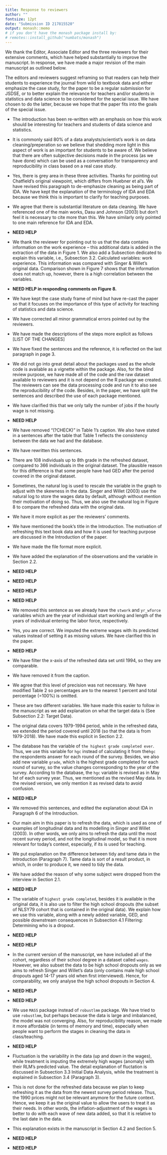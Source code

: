 ```yaml
---
title: Response to reviewers
author: ""
fontsize: 12pt
date: "Submission ID 217815520"
output: monash::memo
# if you don't have the monash package install by:
# remotes::install_github("numbats/monash")
---
```


We thank the Editor, Associate Editor and the three reviewers for their extensive comments, which have helped substantially to improve the manuscript. In response, we have made a major revision of the main manuscript as outlined below. 


\section*{Major changes:}

The editors and reviewers suggest reframing so that readers can help their students to experience the journal from wild to textbook data and either emphasize the case study, for the paper to be a regular submission for JSDSE, or to better explain the relevance for teachers and/or students in statistics and data science to be considered for the special issue. We have chosen to do the latter, because we hope that the paper fits into the goals of the special issue.

\begin{description}
\item[Editor and Reviewer 1:] \textcolor{violet}{How is this manuscript relevant for teachers and/or students in statistics and data science?}
\end{description}

* The introduction has been re-written with an emphasis on how this work should be interesting for teachers and students of data science and statistics.

\begin{description}
\item[Reviewer 1:] \textcolor{violet}{I don't see the direct relevance of this manuscript with the readership of JSDSE. I think this could be a valuable paper to describe the author(s) R package and would have value for researchers using the NLSY79 dataset. I am not convinced that JSDSE is the appropriate venue for this. I do not see this manuscript being engaging enough to be used in the classroom as a case study in data cleaning.}
\end{description}

* It is commonly said 80\% of a data analysts/scientist's work is on data cleaning/preperation so we believe that shedding more light in this aspect of work is an important for students to be aware of. We believe that there are often subjective decisions made in the process (as we have done) which can be used as a conversation for transparency and reproducibility in class based on a real case study. 

\begin{description}
\item[Reviewer 3:] \textcolor{violet}{The authors prominently cite (Chatfield 1985) for the definition of the term “IDA”. However, Chatfield fairly explicitly defines IDA to be a data summarizing and scrutinizing process; not a cleaning, scrubbing, or munging process. It seems curious to me that the whole paper is framed as being “IDA” based on the author’s unsupported statement that data cleaning should be considered party of IDA.}
\end{description}

* Yes, there is grey area in these three activities. Thanks for pointing out Chatfield's original viewpoint, which differs from Huebner et al's. We have revised this paragraph to de-emphasize cleaning as being part of IDA. We have kept the explanation of the terminology of IDA and EDA because we think this is important to clarify for teaching purposes.

\begin{description}
\item[Reviewer 3:] \textcolor{violet}{The authors also emphasize that “There are few research papers that document the data cleaning”. While I agree that data cleaning is under-emphasized and under-documented, it’s hardly true that there are not papers on the topic. A quick Google Scholar search for “data cleaning” unearths many scholarly papers and books on the principles of this process, none of which appear to be cited in this work.}
\end{description}

* We agree that there is substantial literature on data cleaning. We have referenced one of the main works, Dasu and Johnson (2003) but don't feel it is necessary to cite more than this. We have similarly only pointed to one main reference for IDA and EDA.

\begin{description}
\item[Reviewer 3:] \textcolor{violet}{
Section 3.2.1 goes into detail on the authors’ approach to characterizing erroneous outliers in
the data. Their approach is reasonable, but it is not (as far as I can tell) based on any
established or tested procedure. This section once again presents a tension between the paper
as a case study versus a topical commentary: if it is a case study only, then the “common sense”
justification for the approach is appropriate, but if it is meant to establish future norms, these
modeling choices must be more formally supported. The reference to a “reasonable degree of
fluctuation” particularly struck me as a subjective or “ad hoc” claim. I am particularly a bit concerned by the statement on page 13: “The robust mixed model could
be the best model to be employed in this case. However, this method is too computationally
and memory expensive, especially for a large data set, like the NLSY79 data.” Surely, fitting a 
mixed-effect model to a dataset with only one predictor and 1188 individuals ought to be very
feasible?
}
\end{description}

* **NEED HELP**

 
\begin{description}
\item[Reviewer 3:]\textcolor{violet}{The authors explain the complication of the “years of job experience” variable being unavailable in the raw data. This information is available in the NLSY79 data accessor; it seems to simply have been not selected in the initial data download by the authors.
Given that the stated goal is to recreate the textbook data, this seems like a glaring oversight.
It also leads to Fig 7 (Now Figure 8) being essentially meaningless: we are unsurprised that salaries are higher with more years of experience, and we are unsurprised that salaries go up over the years with both age of employee and inflation. The positive slope of these two different plots does not mean they are related to each other in any way.}
\end{description}


* We thank the reviewer for pointing out to us that the data contains information on the work experience -- this additional data is added in the extraction of the data in Figure 1. We also add a Subsection dedicated to explain this variable, i.e., Subsection 3.2. Calculated variables: work experience. This information was compared with Singer & Willet's original data. Comparison shown in Figure 7 shows that the information does not match up, however, there is a high correlation between the variables.

* **NEED HELP in responding comments on Figure 8.**

\begin{description}
\item[Reviewer 3:] \textcolor{violet}{My suggestion is that the authors reconfigure this paper to be presented as a pure case study. I believe the work that has been done is valuable: the data cleaning process is often messy and unplanned, so a case study like this on a popular dataset would provide an excellent educational resource.}
\end{description}

* We have kept the case study frame of mind but have re-cast the paper so that it focuses on the importance of this type of activity for teaching of statistics and data science.

\section*{Minor changes:}

* We have corrected all minor grammatical errors pointed out by the reviewers.


* We have made the descriptions of the steps more explicit as follows [LIST OF THE CHANGES]


\begin{description}
\item[Reviewer 1:]\textcolor{violet}{It's unclear from context what is being referred to from the Huebner et al 2020 citation.}
\end{description}

* We have fixed the sentences and the reference, it is reflected on the last paragraph in page 3. 

\begin{description}
\item[Reviewer 1:]\textcolor{violet}{What is dplyr used for? Are there tidyverse packages used but not mentioned? If not, splitting this sentence into two may make it clearer which package is used to what purpose. Also, I haven't tried it in code, but I imagine that the data could be tidied as described just using pivot\_longer, at least for the job number, year, and wage data. In other words, I don't see why dplyr or stringr would be needed for the data described on page 6.}
\end{description}

* We did not go into great detail about the packages used as the whole code is available as a vignette within the package. Also, for the blind review purpose, we have made all of the code and the raw dataset available to reviewers and it is not depend on the R package we created. The reviewers can see the data processing code and run it to also see the reproducibility of the code. Besides, in the paper, we have split the sentences and described the use of each package mentioned.  


\begin{description}
\item[Reviewer 1:]\textcolor{violet}{please clarify. "If either the hourly wage or hours worked is missing, we do not tally this." I take "this" to mean "number\_of\_jobs". But in row 2, total\_hours is missing, yet number\_of\_jobs is 1. The number of jobs (1) was tallied even though hours worked was missing.}
\end{description}

* We have clarified this that we only tally the number of jobs if the hourly wage is not missing.

\begin{description}
\item[Reviewer 1:]\textcolor{violet}{"to find the anomaly in the wages values" This comes as a surprise to the reader. What anomaly? The wage anomalies should be mentioned in the introduction so as not to be a surprise at this point in the manuscript.}
\end{description}

* **NEED HELP**

\begin{description}
\item[Reviewer 1:]\textcolor{violet}{I don't know that Table 1 is necessary as I don't have anything to compare it to. If the numbers check out, a simple statement to that effect would suffice. Also, what does "(?CHECK)" mean? This needs to be resolved.}
\end{description}

* We have removed "(?CHECK)" in Table 1's caption. We also have stated in a sentences after the table that Table 1 reflects the consistency between the data we had and the database.

\begin{description}
\item[Reviewer 1:]\textcolor{violet}{for example, ID 39 experienced an unusual wage only in one year.' That's one way to fix this sentence, which needs to be rewritten.}
\end{description}

* We have rewritten this sentences.

\begin{description}
\item[Reviewer 1:]\textcolor{violet}{How many individuals up to 8th grade are in the refreshed dataset? What are plausible reasons for these differences?}
\end{description}

* There are 108 individuals up to 8th grade in the refreshed dataset, compared to 366 individuals in the original dataset. The plausible reason for this difference is that some people have had GED after the period covered in the original dataset. 

\begin{description}
\item[Reviewer 1:]\textcolor{violet}{what does the natural log have to do with the y-axis?}
\end{description}

* Sometimes, the natural log is used to rescale the variable in the graph to adjust with the skewness in the data. Singer and Willet (2003) use the natural log to store the wages data by default, although without mention their motivation of doing so. Thus, we also use the natural log in Figure 8 to compare the refreshed data with the original data.  


\begin{description}
\item[Reviewer 2:]\textcolor{violet}{My primary comment is that many elements need to be more explicitly spelled out.}
\end{description}

* We have it more explicit as per the reviewers' comments. 

\begin{description}
\item[Reviewer 2:]\textcolor{violet}{I would like more discussion about the textbook selected as the exemplar. It sounds like this dataset is used in many books, why choose that one? The text should include the name of the book, so readers do not need to flip to the citations in order to learn what it was. From the name, I am guessing that the book focuses heavily on this dataset, which is why it makes sense to reproduce their subset. Be explicit about this.}
\end{description}

* We have mentioned the book's title in the Introduction. The motivation of refreshing this text book data and how it is used for teaching purpose are discussed in the Introduction of the paper. 

\begin{description}
\item[Reviewer 2:]\textcolor{violet}{When listing the files that come zipped from the data source, be more explicit about the file formats. Comma separated values instead of csv, etc.}
\end{description}

* We have made the file format more explicit.

\begin{description}
\item[Reviewer 2:]\textcolor{violet}{Before the data cleaning section I would love a glimpse into the future to see what the target dataset would look like. What are the observations? What are the variables? This would allow me to follow the narrative of data wrangling more easily. Perhaps this could be put into section 2.2, which is titled Target data. Then, when starting to describe the raw data in 3,1, explain the same pieces and explicitly explain why the raw data it is not tidy to begin with.}
\end{description}

* We have added the explanation of the observations and the variable in Section 2.2.

\begin{description}
\item[Reviewer 2:]\textcolor{violet}{With the IDA about wage data, I would appreciate a bit more context. Why sample 20 observations? I am not a longitudinal data expert, so I was a bit surprised when I flipped to the plot and found it to be small-multiple time series, although upon further consideration it makes sense. In that section it would be good to describe what the figure shows in a bit more detail. Perhaps “We randomly sample 36 respondents from the data, and plot their average wage as a time series. Looking at the patterns over time, we see a lot of variability in wages. For example, the people shown in panels 5, 7, and 11 have [explain what is interesting here, again I’m not an expert].” The next sentence here, “Some have had flat wages for years but had a sudden increase in one particular year, then it gone down again, while the others experienced an upsurge in their wage, for instance, the IDs in panel 9.” does not seem to provide much additional information. What were you looking for here? Overall trends over time, increasing/decreasing? Any places where one year’s wage looked really different?}
\end{description}

* **NEED HELP**

\begin{description}
\item[Reviewer 2:]\textcolor{violet}{I think there is a narrative step missing here, which is that looking at those samples led you to look at plots that show values for the wage variable over all participants and all years. The phrase “the summary plots” was not enough description for me to know what to expect when I flipped to Figure 3. Please be explicit about what the three plots were, why they were made, and what you were looking for. I think there is another narrative step missing about Figure 3C, which is that after you saw there were outliers you tried to identify which respondents had the extreme values. Again, please spell this out in the text. When you return to the plots for the entire dataset in Figure 5, please make parallel comments.}
\end{description}

* **NEED HELP**

\begin{description}
\item[Reviewer 2:]\textcolor{violet}{
The next paragraph, which begins “The anomalies are also found” should perhaps be “Similar anomalies were found.” Was it the same respondents with the extremely high wages that showed extremely high number of hours of work? I suspect not, but please be explicit.}
\end{description}

\begin{description}
\item[Reviewer 2:]\textcolor{violet}{Section 3.2.1 begins “As part of the IDA, which is the model formulation, we build a robust linear regression model to treat the extreme values in the data.” This could use clarification. In 3.2, you said that part of IDA is “ model formulation without any formal statistical inference.” To me, that sounds like using modeling as a descriptive technique, and it’s something I would consider to be more a part of EDA. But then in 3.2.1, while it is perhaps not using modeling in an inferential way, the model is being used for more than just description. I might rephrase the first sentence as follows: “In order to treat the extreme values in the data, we built a robust linear regression model.”}
\end{description}

* **NEED HELP**

\begin{description}
\item[Reviewer 2:]\textcolor{violet}{
At the bottom of page 11, where you describe the model formation, more detail would be appreciated. You are modeling the mean hourly wage based on year. Why? Is this standard practice for robust linear regression? What is a “slight” residual? Is it defined based on absolute magnitude, or standard deviations, or something else? Later, you say “To minimize the risk of mistakenly identifying an outlier as an “erroneous outlier”.” Is an erroneous outlier a technical term? If not, I think you are trying not to identify erroneous outliers, not mistakenly identifying outliers as erroneous outliers (that’s a double negative). The value of 0.12 feels very specific and out of place in a paper that has had few numerals. Is this a number an expert in RLR would be able to understand? Again, is that a raw value? Is it a standard deviation? Is there literature about how to choose a threshold? Overall, the sentence “We find that 0.12 is the most reasonable value to be the threshold to minimize that drawback’s risk because it still captures the sensible spikes in the data.” is vague and should be expanded upon. What is “that drawback’s risk”? What are “the sensible spikes in the data?” Be more explicit.}
\end{description}

* **NEED HELP**

\begin{description}
\item[Reviewer 2:]\textcolor{violet}{What does “It implies that the fluctuation can still be observed in the data after the treatment.” mean? I suspect this sentence should be replaced with something along the lines of “The figure shows that fluctuations in wages still exist even in the imputed data.”}
\end{description}

\begin{description}
\item[Reviewer 2:]\textcolor{violet}{In Section 4, you talk about the variables in the original data. “One would expect that there is a record of the day the individual first started a job, and this is used to adjust the year of collection.” I’m not sure what this means. Please clarify.}
\end{description}

* We removed this sentence as we already have the `stwork` and `yr_wforce`  variables which are the year of individual start working and length of the years of individual entering the labor force, respectively. 

\begin{description}
\item[Reviewer 2:]\textcolor{violet}{“The treatment of unlikely wages differ in the refreshed data.” I think this means “The treatment of anomalous wages differs between the original and refreshed data sets.” Then you say “We opted to use the weights from a robust linear regression to determine what should be set as missing value as described in Section 3.2.1.” I don’t think you were setting missing values though, were you? It was used to determine which values should be imputed, correct? Either way, please clarify.}
\end{description}

* Yes, you are correct. We imputed the extreme wages with its predicted values instead of setting it as missing values. We have clarified this in the paper. 

\begin{description}
\item[Reviewer 2:]\textcolor{violet}{The bulleted difficulties in Section 5 are a bit jarring. Make them parallel (i.e. every bullet should start with a verb -ing so it is determining, calculating, etc) or turn them into a paragraph. I liked the specificity of \$30,000/hour but it would be better up in the section where you discuss the anomalous values.}
\end{description}

\begin{description}
\item[Reviewer 2:]\textcolor{violet}{At the end of page 14, it would be good to explicitly say that if people don’t like your decisions, they can grab the code and adjust the parameters themselves! It’s implied, but should be made explicit.}
\end{description}

* **NEED HELP**

\begin{description}
\item[Reviewer 2:]\textcolor{violet}{Figure 2’s caption should include something about how that data is the raw values from the survey, before inputing anomalous values so the figure and caption can stand alone.}
\end{description}


\begin{description}
\item[Reviewer 2:]\textcolor{violet}{For both Figure 3 and Figure 5, I would prefer the letter label before the description, but that’s a matter of personal preference.}
\end{description}

\begin{description}
\item[Reviewer 2:]\textcolor{violet}{For Figure 7, why did you choose to show the entire dataset here? It would be easier to make a comparison if the plot was cut off at 1994 on the x-axis.}
\end{description}

* We have filter the x-axis of the refreshed data set until 1994, so they are comparable.


\begin{description}
\item[Reviewer 2:]\textcolor{violet}{Table 1 includes the note ?CHECK which I assume was a note to self.}
\end{description}

* We have removed it from the caption. 

\begin{description}
\item[Reviewer 2:]\textcolor{violet}{Table 2 seems to have more precision than is necessary. Certainly 100\% does not need to be reported as 100.00\%, and probably all the percentages could be rounded to the nearest 1 percent. The caption could explain this, as there might be some rounding errors.}
\end{description}

* We agree that this level of precision was not necessary. We have modified Table 2 so percentages are to the nearest 1 percent and total percentage (=100%) is omitted. 

\begin{description}
\item[Reviewer 2:]\textcolor{violet}{What does “yearly mean hourly wages with years of workforce experience” mean? Is that one variable or two?}
\end{description}

* These are two different variables. We have made this easier to follow in the manuscript as we add explanation on what the target data is (See Subsection 2.2: Target Data).

\begin{description}
\item[Reviewer 2:]\textcolor{violet}{Was your goal to collect data from 1994-2018 or 1979-2018? Page 4 states 1994 onward, but from the figures later it appears that you collected data starting in 1979 (which makes more sense to me).}
\end{description}

* The original data covers 1979-1994 period, while in the refreshed data, we extended the period covered until 2018 (so that the data is from 1979-2018). We have made this explicit in Section 2.2.

\begin{description}
\item[Reviewer 2:]\textcolor{violet}{I was confused by the following section: “We choose to use this revised May data because it seemed to have less missing and presumably has been checked. However, there is no revised May data for 2012, 2014, 2016, and 2018, thus, we use the ordinary May data for these years.” I was assuming the data was collected on a yearly basis, but this section suggests it was collected each month. Please clarify somewhere in the paper.}
\end{description}

<!--* Yes, the data is collected on a yearly basis. However, according to the database, the highest grade completed variable is revised as in May 1st of each survey year. Thus, we mentioned as the revised May data. In the revised version, we only mention it as revised data to avoid confusion.-->

*  The database has the variable of `the highest grade completed ever`. Thus, we use this variable for `hgc` instead of calculating it from the`hgc` the respondents answer for each round of the survey. Besides, we also add new variable `grade`, which is the highest grade completed for each round of survey, so the value changes corresponding to the year of the survey. According to the database, the `hgc` variable is revised as in May 1st of each survey year. Thus, we mentioned as the revised May data. In the revised version, we only mention it as revised data to avoid confusion. 

\begin{description}
\item[Reviewer 3:]\textcolor{violet}{Abstract: The abstract portrays this work as ”re-creating a textbook example data set.” This doesn’t appear to be quite accurate because there are several notable differences between the end result and the textbook data. Currently, it’s more about demonstrating a procedure for “initial data analysis.”}
\end{description}

* **NEED HELP**

\begin{description}
\item[Reviewer 3:]\textcolor{violet}{Where is IDA undervalued and neglected? Research? Teaching? Both?}
\end{description}

* We removed this sentences, and edited the explanation about IDA in Paragraph 6 of the Introduction. 

\begin{description}
\item[Reviewer 3:]\textcolor{violet}{The authors discuss refreshing an example from Singer and Willet (2003), but this isn’t ever completed. They compare the data, but not the longitudinal model. Again, it’s more about demonstrating a procedure for “initial data analysis” than it is reproducing Singer and Willet (2003).}
\end{description}

* Our main aim in this paper is to refresh the data, which is used as one of examples of longitudinal data and its modelling in Singer and Willet (2003). In other words, we only aims to refresh the data  until the most recent survey period, and not the longitudinal model, so that it is more relevant for today's context, especially, if its is used for teaching.

\begin{description}
\item[Reviewer 3:]\textcolor{violet}{Tidy and tame data are discussed in passing and the utility of tidy and tame data are not obvious. The authors later describe tidy data rather clearly (page 7) but tame data never receives the same treatment.}
\end{description}

* We put explanation on the difference between tidy and tame data in the Introduction (Paragraph 7). Tame data is sort of a result product, in which, in order to produce it, we need to tidy the data. 

\begin{description}
\item[Reviewer 3:]\textcolor{violet}{A historical context of NLSY79 would be helpful. Specifically, the dropped subjects are mentioned but there’s no context of why. By the argument of the paper, these steps should be transparent and well-considered.}
\end{description}

* We have added the reason of why some subject were dropped from the interview in Section 2.1. 

\begin{description}
\item[Reviewer 3:]\textcolor{violet}{The author switches between gender (man/woman/etc) and sex (male/female/etc.) throughout the manuscript. Further, the explanation here covers important ideas in teaching how to use data on gender/sex and race, but it’s just the beginning of ideas. It might be better to discuss the questions on the survey and discuss possible shortcomings, rather than make a somewhat empty gesture towards today’s standard.}
\end{description}

* **NEED HELP**

\begin{description}
\item[Reviewer 3:]\textcolor{violet}{The discussion around highest grade completed is mechanical in what was done, but lacks substantive reasoning for those decisions and possible downstream consequences.}
\end{description}

* The variable of `highest grade completed`, besides it is available in the original data, it is also use to filter the high school dropouts (the subset of NLSY79 cohort that is contained in the original data). We explain how we use this variable, along with a newly added variable, GED, and possible downstream consequences in Subsection 4.1 Filtering: Determining who is a dropout. 

\begin{description}
\item[Reviewer 3:]\textcolor{violet}{It appears the goal of the paper switches to just IDA and dealing with problematic points here. This is completed in the paper.} 
\end{description}

* **NEED HELP**

\begin{description}
\item[Reviewer 3:]\textcolor{violet}{Gender (man/woman/etc). Sex (male/female/etc).} 
\end{description}

* **NEED HELP**

\begin{description}
\item[Reviewer 3:]\textcolor{violet}{It is not clear why participants without a high school degree are not part of the analysis.} 
\end{description}

* In the current version of the manuscript, we have included all of the cohort, regardless of their school degree in a dataset called `wages`. However, we also subset the data to be high school dropouts only as we aims to refresh Singer and Willet's data (only contains male high school dropouts aged 14-17 years old when first interviewed). Hence, for comparability, we only analyse the high school dropouts in Section 4. 


\begin{description}
\item[Reviewer 3:]\textcolor{violet}{Figure 2 is helpful for observing the data there is a lot of variability in both hourly wage and trends. A discussion about censored data might be helpful here – this is not something you impute from the data.} 
\end{description}

* **NEED HELP**

\begin{description}
\item[Reviewer 3:]\textcolor{violet}{You’re using iteratively reweighted least squares with Huber weighting.} 
\end{description}

* **NEED HELP**

\begin{description}
\item[Reviewer 3:]\textcolor{violet}{I’m not sure this is accurate. The robustlmm package in R fits these models rather quickly with thousands of observations. What are the authors using? Does it run out of memory (requires more RAM) or does it take too much time?}
\end{description}

* We use `MASS` package instead of `robustlmm` package. We have tried to use `robustlmm`, but perhaps because the data is large and imbalanced, the model was not converging. Also, for reproducibility reason, we made it more affordable (in terms of memory and time), especially when people want to perform the stages in cleaning the data in class/teaching. 

\begin{description}
\item[Reviewer 3:]\textcolor{violet}{The choice of 0.12 seems arbitrary at best. I don’t see any justification for this approach (e.g., literature, simulations, etc). Why not use bi-square, instead of huber, and simply impute for observations with weight 0. While still arbitrary, it’s decided by the bisquare model and isn’t a guesstimate. Further, it would be sensible for any dataset and not just this one. (This would correspond to a smaller threshold, which may catch too many strange outcomes). In any case, it’s hard to justify something so adhoc.}
\end{description}

* **NEED HELP**

\begin{description}
\item[Reviewer 3:]\textcolor{violet}{It’s unclear about what fluctuation or treatment the author is referring to.}
\end{description}

* Fluctuation is the variability in the data (up and down in the wages), while treatment is imputing the extremely high wages (anomaly) with their RLM's predicted value. The detail explanation of fluctation is discussed in Subsection 3.3 Initial Data Analysis, while the treatment is explained in Subsection 3.4 (Paragraph 3). 

\begin{description}
\item[Reviewer 3:]\textcolor{violet}{If the goal was to reproduce the textbook data, then why weren’t wages inflation-adjusted?}
\end{description}

* This is not done for the refreshed data because we plan to keep refreshing it as the data from the newest survey period  release. Thus, the 1990 prices might not be relevant anymore for the future context. Hence, we keep it as the original value to allow the users to treat it as their needs. In other words, the inflation-adjustment of the wages is better to do with each wave of new data added, so that it is relative to the last date in the data.

* This explanation exists in the manuscript in Section 4.2 and Section 5.

\begin{description}
\item[Reviewer 3:]\textcolor{violet}{Figure 7 (Figure 8 in the current manuscript) is interesting, but it wasn’t until my second time through that I realized this was the textbook example for replicating. There is a clear difference in analyses (different question really), but is there anything to justify a similarity, or improvement of the analysis?}
\end{description}

* **NEED HELP**

\begin{description}
\item[Reviewer 3:]\textcolor{violet}{(page 14, line 46) Thank you for this acknowledgment. I think this is true for most analyses. It doesn’t mean that you shouldn’t transparently and fully investigate your own choices.}
\end{description}

* **NEED HELP**
































